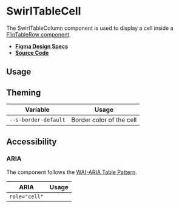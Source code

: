 
<Meta title="Components/SwirlTableCell" />

# SwirlTableCell

The SwirlTableColumn component is used to display a cell inside a
[FlipTableRow component](?path=/docs/components-fliptablerow--swirl-table-row).

- **[Figma Design Specs](https://www.figma.com/file/iRHiAFsHxnzux8gQ9EjlZe/Swirl-Components?node-id=2368%3A11396)**
- **[Source Code](https://github.com/flip-corp/swirl/tree/main/packages/swirl-components/src/components/swirl-table-cell)**

## Usage

<Canvas withSource="open">
  <Story id="components-swirltablecell--swirl-table-cell" />
</Canvas>

<ArgsTable story="." />

## Theming

| Variable             | Usage                    |
| -------------------- | ------------------------ |
| `--s-border-default` | Border color of the cell |

## Accessibility

### ARIA

The component follows the
[WAI-ARIA Table Pattern](https://www.w3.org/WAI/ARIA/apg/patterns/table/).

| ARIA          | Usage |
| ------------- | ----- |
| `role="cell"` |       |
